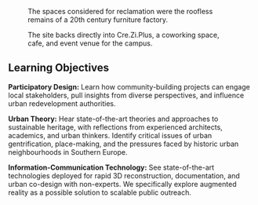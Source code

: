 <Figure src="/assets/content/en/resources/events/use-of-ict-for-community-building-actions-towards-the-reactivation-of-urban-heritagescapes-in-south-european-cities/sessions/0/site-1.png">
  The spaces considered for reclamation were the roofless remains of a 20th century furniture factory.
</Figure>

<Figure src="/assets/content/en/resources/events/use-of-ict-for-community-building-actions-towards-the-reactivation-of-urban-heritagescapes-in-south-european-cities/sessions/0/site2.png">
  The site backs directly into Cre.Zi.Plus, a coworking space, cafe, and event venue for the campus.
</Figure>

## Learning Objectives

**Participatory Design:** Learn how community-building projects can engage local stakeholders, pull insights from diverse perspectives, and influence urban redevelopment authorities.

**Urban Theory:** Hear state-of-the-art theories and approaches to sustainable heritage, with reflections from experienced architects, academics, and urban thinkers. Identify critical issues of urban gentrification, place-making, and the pressures faced by historic urban neighbourhoods in Southern Europe.

**Information-Communication Technology:** See state-of-the-art technologies deployed for rapid 3D reconstruction, documentation, and urban co-design with non-experts. We specifically explore augmented reality as a possible solution to scalable public outreach.
